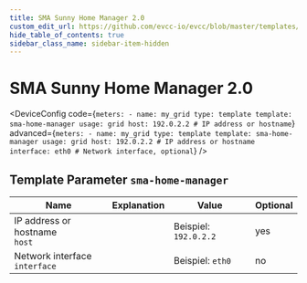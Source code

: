 ```yaml
---
title: SMA Sunny Home Manager 2.0
custom_edit_url: https://github.com/evcc-io/evcc/blob/master/templates/definition/meter/sma-home-manager.yaml
hide_table_of_contents: true
sidebar_class_name: sidebar-item-hidden
---
```



# SMA Sunny Home Manager 2.0

<div className="device-detail-container">
  <div className="device-detail-content">
    <DeviceFeatures features="smahems" />

<DeviceConfig code={`meters:
    - name: my_grid
      type: template
      template: sma-home-manager
      usage: grid
      host: 192.0.2.2 # IP address or hostname`} advanced={`meters:
    - name: my_grid
      type: template
      template: sma-home-manager
      usage: grid
      host: 192.0.2.2 # IP address or hostname
      interface: eth0 # Network interface, optional`} />
  </div>
  <div className="device-detail-icon">
    <evcc-icon
      type="meter"
      name="sma-sunny-home-manager-2-0"
      size="400px"
      alt="SMA Sunny Home Manager 2.0"
      className="device-detail-icon-img"
    ></evcc-icon>
  </div>
</div>

## Template Parameter `sma-home-manager`

| Name | Explanation | Value | Optional |
|-----------|-------------|-------|----------|
| IP address or hostname<br/>`host` |  | Beispiel: `192.0.2.2` | yes |
| Network interface<br/>`interface` |  | Beispiel: `eth0` | no |

